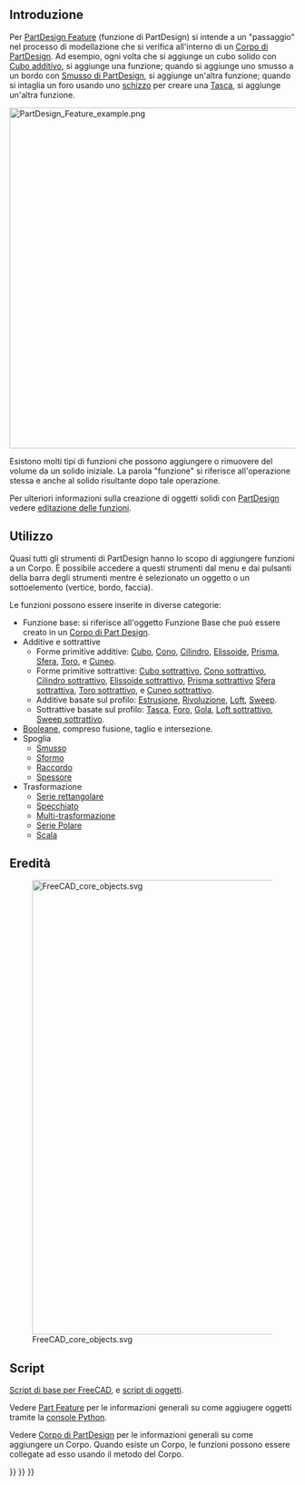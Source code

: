 <languages/>

<span id="Introduction"></span>
==Introduzione==

Per [[PartDesign Feature/it|PartDesign Feature]] (funzione di PartDesign) si intende a un "passaggio" nel processo di modellazione che si verifica all'interno di un [[PartDesign Body/it|Corpo di PartDesign]]. Ad esempio, ogni volta che si aggiunge un cubo solido con [[PartDesign AdditiveBox/it|Cubo additivo]], si aggiunge una funzione; quando si aggiunge uno smusso a un bordo con [[PartDesign Chamfer/it|Smusso di PartDesign]], si aggiunge un'altra funzione; quando si intaglia un foro usando uno [[Sketch/it|schizzo]] per creare una [[PartDesign Pocket/it|Tasca]], si aggiunge un'altra funzione.

[[File:PartDesign_Feature_example.png|600px]]
{{Caption|Editazione delle funzioni in un Corpo di PartDesign con tre funzioni sequenziali.}}

Esistono molti tipi di funzioni che possono aggiungere o rimuovere del volume da un solido iniziale. La parola "funzione" si riferisce all'operazione stessa e anche al solido risultante dopo tale operazione.

Per ulteriori informazioni sulla creazione di oggetti solidi con [[PartDesign Workbench/it|PartDesign]] vedere [[feature editing/it|editazione delle funzioni]].

<span id="Usage"></span>
== Utilizzo ==

Quasi tutti gli strumenti di PartDesign hanno lo scopo di aggiungere funzioni a un Corpo. È possibile accedere a questi strumenti dal menu e dai pulsanti della barra degli strumenti mentre è selezionato un oggetto o un sottoelemento (vertice, bordo, faccia).

Le funzioni possono essere inserite in diverse categorie:
* Funzione base: si riferisce all'oggetto Funzione Base che può essere creato in un [[PartDesign_Body/it|Corpo di Part Design]].
* Additive e sottrattive
** Forme primitive additive: [[PartDesign_AdditiveBox/it|Cubo]], [[PartDesign_AdditiveCone/it|Cono]], [[PartDesign_AdditiveCylinder/it|Cilindro]], [[PartDesign_AdditiveEllipsoid/it|Elissoide]], [[PartDesign_AdditivePrism/it|Prisma]], [[PartDesign_AdditiveSphere/it|Sfera]], [[PartDesign_AdditiveTorus/it|Toro]], e [[PartDesign_AdditiveWedge/it|Cuneo]].
** Forme primitive sottrattive: [[PartDesign_SubtractiveBox/it|Cubo sottrattivo]], [[PartDesign_SubtractiveCone/it|Cono sottrattivo]], [[PartDesign_SubtractiveCylinder/it|Cilindro sottrattivo]], [[PartDesign_SubtractiveEllipsoid/it|Elissoide sottrattivo]], [[PartDesign_SubtractivePrism/it|Prisma sottrattivo]] [[PartDesign_SubtractiveSphere/it|Sfera sottrattiva]], [[PartDesign_SubtractiveTorus/it|Toro sottrattivo]], e [[PartDesign_SubtractiveWedge/it|Cuneo sottrattivo]].
** Additive basate sul profilo: [[PartDesign_Pad/it|Estrusione]], [[PartDesign_Revolution/it|Rivoluzione]], [[PartDesign_AdditiveLoft/it|Loft]], [[PartDesign_AdditivePipe/it|Sweep]].
** Sottrattive basate sul profilo: [[PartDesign_Pocket/it|Tasca]], [[PartDesign_Hole/it|Foro]], [[PartDesign_Groove/it|Gola]], [[PartDesign_SubtractiveLoft/it|Loft sottrattivo]], [[PartDesign_SubtractivePipe/it|Sweep sottrattivo]].
* [[PartDesign_Boolean/it|Booleane]], compreso fusione, taglio e intersezione.
* Spoglia
** [[PartDesign_Chamfer/it|Smusso]]
** [[PartDesign_Draft/it|Sformo]]
** [[PartDesign_Fillet/it|Raccordo]]
** [[PartDesign_Thickness/it|Spessore]]
* Trasformazione
** [[PartDesign_LinearPattern/it|Serie rettangolare]]
** [[PartDesign_Mirrored/it|Specchiato]]
** [[PartDesign_MultiTransform/it|Multi-trasformazione]]
** [[PartDesign_PolarPattern/it|Serie Polare]]
** [[PartDesign_Scaled/it|Scala]]

<span id="Inheritance"></span>
==Eredità==

[[File:FreeCAD_core_objects.svg|800px]]

{{Caption|Diagramma semplificato delle relazioni tra gli oggetti principali del programma. Gli oggetti {{incode|PartDesign::Feature}} sono usati per costruire solidi 3D parametrici e quindi sono derivati dall'oggetto base {{incode|Part::Feature}}.}}

<span id="Scripting"></span>
==Script==

{{Emphasis|Vedere anche:}} [[FreeCAD Scripting Basics/it|Script di base per FreeCAD]], e [[scripted objects/it|script di oggetti]].

Vedere [[Part_Feature/it|Part Feature]] per le informazioni generali su come aggiugere oggetti tramite la [[Python console/it|console Python]].

Vedere [[PartDesign Body/it|Corpo di PartDesign]] per le informazioni generali su come aggiungere un Corpo. Quando esiste un Corpo, le funzioni possono essere collegate ad esso usando il metodo {{incode|addObject()}} del Corpo.

{{Code|code=
import FreeCAD as App

doc = App.newDocument()
obj = App.ActiveDocument.addObject('PartDesign::Body', 'Body')
obj.Label = "Custom label"

feature = App.ActiveDocument.addObject('PartDesign::AdditiveBox', 'Box')
feature.Width = 200
feature.Length = 300
feature.Height = 500
obj.addObject(feature)
App.ActiveDocument.recompute()

feature2 = App.ActiveDocument.addObject('PartDesign::SubtractiveBox', 'Box')
feature2.Width = 50
feature2.Length = 200
feature2.Height = 400
obj.addObject(feature2)
App.ActiveDocument.recompute()
}}

{{PartDesign Tools navi{{#translation:}}}}
{{Document objects navi{{#translation:}}}}
{{Userdocnavi{{#translation:}}}}